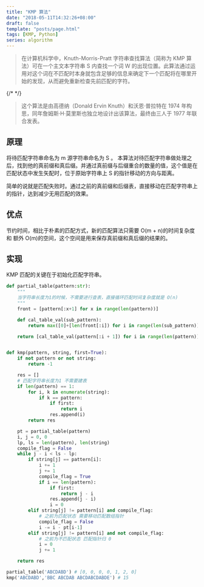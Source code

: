 ```yaml
---
title: "KMP 算法"
date: "2018-05-11T14:32:26+08:00"
draft: false
template: "posts/page.html"
tags: [KMP, Python]
series: algorithm
---
```


> 在计算机科学中，Knuth-Morris-Pratt 字符串查找算法（简称为 KMP 算法）可在一个主文本字符串 S 内查找一个词 W 的出现位置。此算法通过运用对这个词在不匹配时本身就包含足够的信息来确定下一个匹配将在哪里开始的发现，从而避免重新检查先前匹配的字符。

{/* <more/> */}

> 这个算法是由高德纳（Donald Ervin Knuth）和沃恩·普拉特在 1974 年构思，同年詹姆斯·H·莫里斯也独立地设计出该算法，最终由三人于 1977 年联合发表。

## 原理

将待匹配字符串命名为 m 源字符串命名为 S 。
本算法对待匹配字符串做处理之后，找到他的真前缀和真后缀。并通过真前缀与后缀重合的数量的值，这个值是在匹配状态中发生矢配时，位于原始字符串上 S 的指针移动的方向与距离。

简单的说就是匹配失败时。通过之前的真前缀和后缀表，直接移动在匹配字符串上的指针，达到减少无用匹配的效果。

## 优点

节约时间，相比于朴素的匹配方式，新的匹配算法只需要 O(m + n)的时间复杂度 和 额外 O(m)的空间，这个空间是用来保存真前缀和真后缀的结果的。

## 实现

KMP 匹配的关键在于初始化匹配字符串。

```python
def partial_table(pattern:str):
    """
    当字符串长度为1的时候，不需要进行查表，直接循环匹配时间复杂度就是 O(n)
    """
    front = [pattern[:x+1] for x in range(len(pattern))]

    def cal_table_val(sub_pattern):
        return max([0]+[len(front[:i]) for i in range(len(sub_pattern)) if sub_pattern[-i:] in front[:i]])

    return [cal_table_val(pattern[:i + 1]) for i in range(len(pattern))]


def kmp(pattern, string, first=True):
    if not pattern or not string:
        return -1

    res = []
    # 匹配字符串长度为1 不需要建表
    if len(pattern) == 1:
        for i, k in enumerate(string):
            if k == pattern:
                if first:
                    return i
                res.append(i)
        return res

    pt = partial_table(pattern)
    i, j = 0, 0
    lp, ls = len(pattern), len(string)
    compile_flag = False
    while j - i < ls - lp:
        if string[j] == pattern[i]:
            i += 1
            j += 1
            compile_flag = True
            if i == len(pattern):
                if first:
                    return j - i
                res.append(j - i)
                i = 0
        elif string[j] != pattern[i] and compile_flag:
            # 之前为匹配状态 需要移动匹配数组指针
            compile_flag = False
            i -= i - pt[i-1]
        elif string[j] != pattern[i] and not compile_flag:
            # 之前为不匹配状态 匹配指针归 0
            i = 0
            j += 1

    return res

partial_table('ABCDABD') # [0, 0, 0, 0, 1, 2, 0]
kmp('ABCDABD','BBC ABCDAB ABCDABCDABDE') # 15


```
